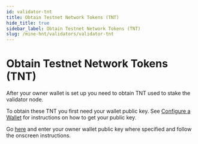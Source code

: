 ```yaml
---
id: validator-tnt
title: Obtain Testnet Network Tokens (TNT)
hide_title: true
sidebar_label: Obtain Testnet Network Tokens (TNT)
slug: /mine-hnt/validators/validator-tnt
---
```



# Obtain Testnet Network Tokens (TNT)
After your owner wallet is set up you need to obtain TNT used to stake the validator node.

To obtain these TNT you first need your wallet public key. See [Configure a Wallet](/mine-hnt/validators/validator-wallet) for instructions on how to get your public key. 

Go [here](https://faucet.helium.wtf/) and enter your owner wallet public key where specified and follow the onscreen instructions. 
